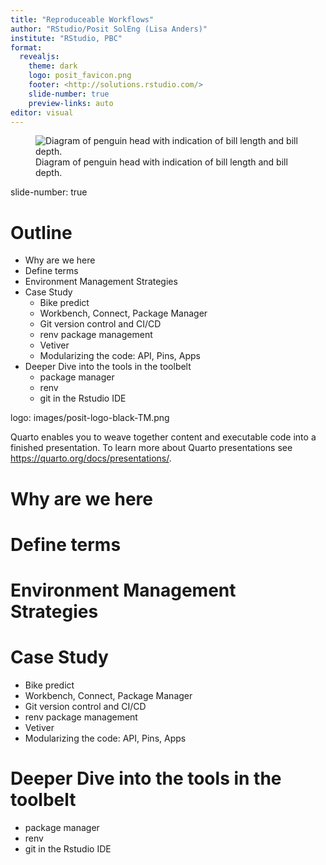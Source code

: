 ```yaml
---
title: "Reproduceable Workflows"
author: "RStudio/Posit SolEng (Lisa Anders)"
institute: "RStudio, PBC"
format:
  revealjs:
    theme: dark
    logo: posit_favicon.png
    footer: <http://solutions.rstudio.com/>
    slide-number: true
    preview-links: auto
editor: visual
---
```


![Diagram of penguin head with indication of bill length and bill depth.](https://allisonhorst.github.io/palmerpenguins/reference/figures/culmen_depth.png)

slide-number: true

# Outline

-   Why are we here
-   Define terms
-   Environment Management Strategies
-   Case Study
    -   Bike predict
    -   Workbench, Connect, Package Manager
    -   Git version control and CI/CD
    -   renv package management
    -   Vetiver
    -   Modularizing the code: API, Pins, Apps
-   Deeper Dive into the tools in the toolbelt
    -   package manager
    -   renv
    -   git in the Rstudio IDE

logo: images/posit-logo-black-TM.png

Quarto enables you to weave together content and executable code into a finished presentation. To learn more about Quarto presentations see <https://quarto.org/docs/presentations/>.

# Why are we here

# Define terms

# Environment Management Strategies

# Case Study

-   Bike predict
-   Workbench, Connect, Package Manager
-   Git version control and CI/CD
-   renv package management
-   Vetiver
-   Modularizing the code: API, Pins, Apps

# Deeper Dive into the tools in the toolbelt

-   package manager
-   renv
-   git in the Rstudio IDE
